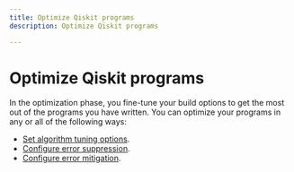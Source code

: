 ```yaml
---
title: Optimize Qiskit programs
description: Optimize Qiskit programs

---
```


# Optimize Qiskit programs

In the optimization phase, you fine-tune your build options to get the most out of the programs you have written. You can optimize your programs in any or all of the following ways:

- [Set algorithm tuning options](algorithm-tuning-options).
- [Configure error suppression](error-suppression).
- [Configure error mitigation](error-mitigation).

